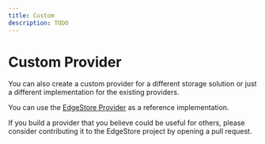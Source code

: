 ```yaml
---
title: Custom
description: TODO
---
```


# Custom Provider

You can also create a custom provider for a different storage solution or just a different implementation for the existing providers.

You can use the [EdgeStore Provider](https://github.com/edgestorejs/edgestore/blob/next/packages/server/src/providers/edgestore/index.ts) as a reference implementation.

If you build a provider that you believe could be useful for others, please consider contributing it to the EdgeStore project by opening a pull request.
